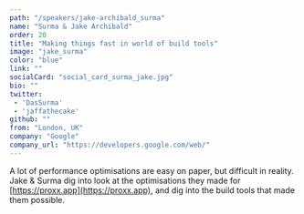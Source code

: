 ```yaml
---
path: "/speakers/jake-archibald_surma"
name: "Surma & Jake Archibald"
order: 20
title: "Making things fast in world of build tools"
image: "jake_surma"
color: "blue"
link: ""
socialCard: "social_card_surma_jake.jpg"
bio: ""
twitter:
 - 'DasSurma'
 - 'jaffathecake'
github: ""
from: "London, UK"
company: "Google"
company_url: "https://developers.google.com/web/"
---
```


A lot of performance optimisations are easy on paper, but difficult in reality. Jake & Surma dig into look at the optimisations they made for [https://proxx.app](https://proxx.app), and dig into the build tools that made them possible.
